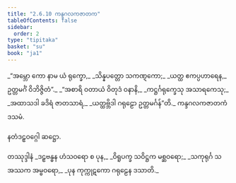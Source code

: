 ```yaml
---
title: "2.6.10 ကန္ဒဂလကဇာတက"
tableOfContents: false
sidebar:
  order: 2
type: "tipitaka"
basket: "su"
book: "ja1"
---
```



<DynamicBreadcrumb />

<Division number="119" book="ja1">

<Paragraph number="533" type="verses" book="ja1">
_“အမ္ဘော ကော နာမ ယံ ရုက္ခော,_  
_သိန္နပတ္တော သကဏ္ဋကော;_  
_ယတ္ထ ဧကပ္ပဟာရေန,_  
ဥတ္တမင်္ဂံ ဝိဘိဇ္ဇိတံ”._  

</Paragraph>

</Division>
<Division number="120" book="ja1">

<Paragraph number="534" type="verses" book="ja1">
_“အစာရိ ဝတာယံ ဝိတုဒံ ဝနာနိ,_  
_ကဋ္ဌင်္ဂရုက္ခေသု အသာရကေသု;_  
_အထာသဒါ ခဒိရံ ဇာတသာရံ,_  
_ယတ္ထဗ္ဘိဒါ ဂရုဠော ဥတ္တမင်္ဂန်”တိ._  


</Paragraph>
</Division>

<Paragraph number="535" type="center" book="ja1">
ကန္ဒဂလကဇာတကံ ဒသမံ.

  
နတံဒဠှဝဂ္ဂေါ ဆဋ္ဌော.



</Paragraph>

<Paragraph number="536" type="center" book="ja1">
တဿုဒ္ဒါနံ


</Paragraph>

<Paragraph number="537" type="verses" book="ja1">
_ဒဠှဗန္ဓန ဟံသဝရော စ ပုန,_  
_ဝိရူပက္ခ သဝိဋ္ဌက မစ္ဆဝရော;_  
_သကုရုင်္ဂ သအဿက အမ္ဗဝရော,_  
_ပုန ကုက္ကုဋကော ဂရုဠေန ဒသာတိ._
</Paragraph>